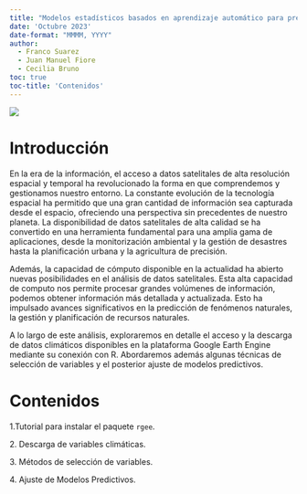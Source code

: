 ```yaml
---
title: "Modelos estadísticos basados en aprendizaje automático para predecir enfermedades en cultivos agrícolas usando variables climáticas de productos satelitales"
date: 'Octubre 2023'
date-format: "MMMM, YYYY"
author: 
  - Franco Suarez
  - Juan Manuel Fiore
  - Cecilia Bruno 
toc: true
toc-title: 'Contenidos'
---
```


![](/imagenes/logo_gab_2023.png)

# Introducción

En la era de la información, el acceso a datos satelitales de alta resolución espacial y temporal ha revolucionado la forma en que comprendemos y gestionamos nuestro entorno. La constante evolución de la tecnología espacial ha permitido que una gran cantidad de información sea capturada desde el espacio, ofreciendo una perspectiva sin precedentes de nuestro planeta. La disponibilidad de datos satelitales de alta calidad se ha convertido en una herramienta fundamental para una amplia gama de aplicaciones, desde la monitorización ambiental y la gestión de desastres hasta la planificación urbana y la agricultura de precisión.

Además, la capacidad de cómputo disponible en la actualidad ha abierto nuevas posibilidades en el análisis de datos satelitales. Esta alta capacidad de computo nos permite procesar grandes volúmenes de información, podemos obtener información más detallada y actualizada. Esto ha impulsado avances significativos en la predicción de fenómenos naturales, la gestión y planificación de recursos naturales.

A lo largo de este análisis, exploraremos en detalle el acceso y la descarga de datos climáticos disponibles en la plataforma Google Earth Engine mediante su conexión con R. Abordaremos además algunas técnicas de selección de variables y el posterior ajuste de modelos predictivos.

# Contenidos

1\.Tutorial para instalar el paquete `rgee`.

2\. Descarga de variables climáticas.

3\. Métodos de selección de variables.

4\. Ajuste de Modelos Predictivos.

